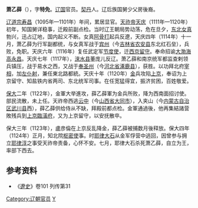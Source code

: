 '''萧乙薛'''（{{bd|？||1124年|catIdx=Xiao}}），字'''特免'''。[[辽国|辽国]]官员。[[契丹|契丹]]人。辽后族国舅少父房後裔。

[[辽道宗|辽道宗]][[寿昌|寿昌]]（1095年—1101年）年间，累居显官。[[天祚帝|天祚帝]][[天庆_(辽朝)|天庆]]（1111年—1120年）初年，知国舅详稳事，迁殿前副点检。当时辽王朝局势动荡，危在旦夕，[[中国东北地区|东北]][[女真|女真]]勃兴，迅占辽地，国内起义不断。女真[[阿骨打|阿骨打]]起兵反遼，天庆四年（1114年）十一月，萧乙薛为行军副都统，与女真军战于[[宾州|宾州]]（今[[吉林省|吉林省]][[农安县|农安县]]东北红石垒），兵败，免职。天庆六年（1116年）复任武定军[[节度使|节度使]]，迁[[西京|西京]][[留守|留守]]。奉命招谕[[大渤海|大渤海]][[高永昌|高永昌]]。天庆七年（1117年），[[淶水县|淶水县]]董庞儿反辽。萧乙薛和南京统军都监查剌领兵镇压，战于易水之西，又战于[[奉圣州|奉圣州]]（今[[河北省|河北省]][[涿鹿县|涿鹿县]]），获胜。以功拜北府[[宰相|宰相]]，加[[左仆射|左仆射]]，兼任東北路都統。天庆十年（1120年）[[金朝|金]]兵攻陷[[上京|上京]]，奉诏为上京留守、知盐铁内省两司、东北统军司事。在任宽猛得宜，振济贫困，百姓敬爱。

[[保大_(辽朝)|保大]]二年（1122年），金軍大举進攻，薛乙薛軍为金兵所败，降为西南面招讨使。部民流散，未上任。天祚帝西逃[[云中|云中]]（今[[山西省|山西省]][[大同市|大同市]]），入夹山（今[[内蒙古自治区|内蒙古自治区]][[武川县|武川县]]西），薛乙薛供给侍从不缺，拜殿前都点检。金軍通過後，他再集結諸营敗残兵到[[上京臨潢府|上京臨潢府]]，又为上京留守，以安抚散卒。

保大三年（1123年），盧彦倫在上京反乱降金，薛乙薛被捕数月後释放。保大四年（1124年）正月，知北院[[枢密使|枢密使]]事。时[[耶律大石|耶律大石]]从金军俘营中逃回，因曾参与拥立[[耶律淳|耶律淳]]之事受天祚帝责备，心怀不安。七月，耶律大石杀死萧乙薛，自立为王，率部下西去。   
== 参考资料 ==
*《[[遼史|遼史]]》卷101 列传第31

{{DEFAULTSORT:Xiao}}
[[Category:辽朝官员|Category:辽朝官员]]
[[Category:契丹萧氏|Y]]